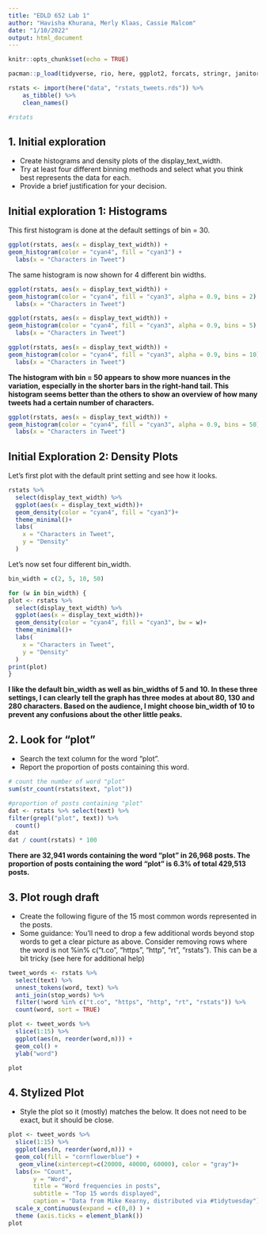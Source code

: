 ```yaml
---
title: "EDLD 652 Lab 1"
author: "Havisha Khurana, Merly Klaas, Cassie Malcom"
date: "1/10/2022"
output: html_document
---
```


```r
knitr::opts_chunk$set(echo = TRUE)
```

```r
pacman::p_load(tidyverse, rio, here, ggplot2, forcats, stringr, janitor, tidytext)
```

```r
rstats <- import(here("data", "rstats_tweets.rds")) %>%
    as_tibble() %>%
    clean_names()

#rstats
```
## 1. Initial exploration
 * Create histograms and density plots of the display_text_width. 
 * Try at least four different binning methods and select what you think best represents the data for each. 
 * Provide a brief justification for your decision.

## Initial exploration 1: Histograms

This first histogram is done at the default settings of bin = 30.
```r
ggplot(rstats, aes(x = display_text_width)) +
geom_histogram(color = "cyan4", fill = "cyan3") +
  labs(x = "Characters in Tweet")
```

The same histogram is now shown for 4 different bin widths.
```r
ggplot(rstats, aes(x = display_text_width)) +
geom_histogram(color = "cyan4", fill = "cyan3", alpha = 0.9, bins = 2) +
  labs(x = "Characters in Tweet")
```

```r
ggplot(rstats, aes(x = display_text_width)) +
geom_histogram(color = "cyan4", fill = "cyan3", alpha = 0.9, bins = 5) +
  labs(x = "Characters in Tweet")
```

```r
ggplot(rstats, aes(x = display_text_width)) +
geom_histogram(color = "cyan4", fill = "cyan3", alpha = 0.9, bins = 10) +
  labs(x = "Characters in Tweet")
```
**The histogram with bin = 50 appears to show more nuances in the variation, especially in the shorter bars in the right-hand tail. This histogram seems better than the others to show an overview of how many tweets had a certain number of characters.**
```r
ggplot(rstats, aes(x = display_text_width)) +
geom_histogram(color = "cyan4", fill = "cyan3", alpha = 0.9, bins = 50) +
  labs(x = "Characters in Tweet")
```

## Initial Exploration 2: Density Plots

Let's first plot with the default print setting and see how it looks.

```r
rstats %>% 
  select(display_text_width) %>% 
  ggplot(aes(x = display_text_width))+
  geom_density(color = "cyan4", fill = "cyan3")+
  theme_minimal()+
  labs(
    x = "Characters in Tweet",
    y = "Density"
  )
```

Let's now set four different bin_width.

```r
bin_width = c(2, 5, 10, 50)

for (w in bin_width) {
plot <- rstats %>% 
  select(display_text_width) %>% 
  ggplot(aes(x = display_text_width))+
  geom_density(color = "cyan4", fill = "cyan3", bw = w)+
  theme_minimal()+
  labs(
    x = "Characters in Tweet",
    y = "Density"
  )
print(plot)
}
```

**I like the default bin_width as well as bin_widths of 5 and 10. In these three settings, I can clearly tell the graph has three modes at about 80, 130 and 280 characters. Based on the audience, I might choose bin_width of 10 to prevent any confusions about the other little peaks.** 

## 2. Look for “plot”
* Search the text column for the word “plot”. 
* Report the proportion of posts containing this word.

```r

# count the number of word "plot"
sum(str_count(rstats$text, "plot"))

#proportion of posts containing "plot"
dat <- rstats %>% select(text) %>% 
filter(grepl("plot", text)) %>% 
  count() 
dat
dat / count(rstats) * 100

```
**There are 32,941 words containing the word "plot" in 26,968 posts. The proportion of posts containing the word "plot" is 6.3% of total 429,513 posts.**

## 3. Plot rough draft
* Create the following figure of the 15 most common words represented in the posts.
* Some guidance: You’ll need to drop a few additional words beyond stop words to get a clear picture as above. Consider removing rows where the word is not %in% c("t.co", "https", "http", "rt", "rstats"). This can be a bit tricky (see here for additional help)

```r
tweet_words <- rstats %>% 
  select(text) %>% 
  unnest_tokens(word, text) %>% 
  anti_join(stop_words) %>% 
  filter(!word %in% c("t.co", "https", "http", "rt", "rstats")) %>% 
  count(word, sort = TRUE) 
```
```r
plot <- tweet_words %>% 
  slice(1:15) %>% 
  ggplot(aes(n, reorder(word,n))) +
  geom_col() +
  ylab("word")

plot
```


## 4. Stylized Plot
* Style the plot so it (mostly) matches the below. It does not need to be exact, but it should be close.

```r
plot <- tweet_words %>% 
  slice(1:15) %>% 
  ggplot(aes(n, reorder(word,n))) +
  geom_col(fill = "cornflowerblue") +
   geom_vline(xintercept=c(20000, 40000, 60000), color = "gray")+
  labs(x= "Count",
       y = "Word",
       title = "Word frequencies in posts",
       subtitle = "Top 15 words displayed",
       caption = "Data from Mike Kearny, distributed via #tidytuesday") +
  scale_x_continuous(expand = c(0,0) ) + 
  theme (axis.ticks = element_blank())
plot
```


